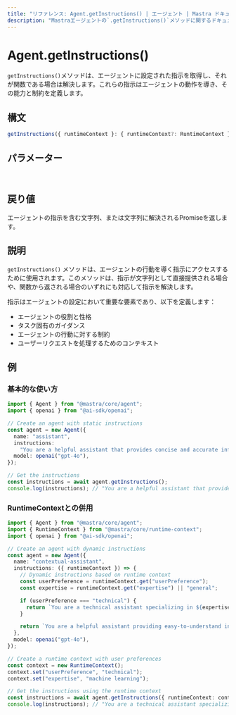 ---
title: "リファレンス: Agent.getInstructions() | エージェント | Mastra ドキュメント"
description: "Mastraエージェントの`.getInstructions()`メソッドに関するドキュメント。エージェントの動作を導く指示を取得します。"
---

# Agent.getInstructions()

`getInstructions()`メソッドは、エージェントに設定された指示を取得し、それが関数である場合は解決します。これらの指示はエージェントの動作を導き、その能力と制約を定義します。

## 構文

```typescript
getInstructions({ runtimeContext }: { runtimeContext?: RuntimeContext } = {}): string | Promise<string>
```

## パラメーター

<br />
<PropertiesTable
  content={[
    {
      name: "runtimeContext",
      type: "RuntimeContext",
      isOptional: true,
      description:
        "依存性注入やコンテキスト情報のためのランタイムコンテキスト。",
    },
  ]}
/>

## 戻り値

エージェントの指示を含む文字列、または文字列に解決されるPromiseを返します。

## 説明

`getInstructions()` メソッドは、エージェントの行動を導く指示にアクセスするために使用されます。このメソッドは、指示が文字列として直接提供される場合や、関数から返される場合のいずれにも対応して指示を解決します。

指示はエージェントの設定において重要な要素であり、以下を定義します：

- エージェントの役割と性格
- タスク固有のガイダンス
- エージェントの行動に対する制約
- ユーザーリクエストを処理するためのコンテキスト

## 例

### 基本的な使い方

```typescript
import { Agent } from "@mastra/core/agent";
import { openai } from "@ai-sdk/openai";

// Create an agent with static instructions
const agent = new Agent({
  name: "assistant",
  instructions:
    "You are a helpful assistant that provides concise and accurate information.",
  model: openai("gpt-4o"),
});

// Get the instructions
const instructions = await agent.getInstructions();
console.log(instructions); // "You are a helpful assistant that provides concise and accurate information."
```

### RuntimeContextとの併用

```typescript
import { Agent } from "@mastra/core/agent";
import { RuntimeContext } from "@mastra/core/runtime-context";
import { openai } from "@ai-sdk/openai";

// Create an agent with dynamic instructions
const agent = new Agent({
  name: "contextual-assistant",
  instructions: ({ runtimeContext }) => {
    // Dynamic instructions based on runtime context
    const userPreference = runtimeContext.get("userPreference");
    const expertise = runtimeContext.get("expertise") || "general";

    if (userPreference === "technical") {
      return `You are a technical assistant specializing in ${expertise}. Provide detailed technical explanations.`;
    }

    return `You are a helpful assistant providing easy-to-understand information about ${expertise}.`;
  },
  model: openai("gpt-4o"),
});

// Create a runtime context with user preferences
const context = new RuntimeContext();
context.set("userPreference", "technical");
context.set("expertise", "machine learning");

// Get the instructions using the runtime context
const instructions = await agent.getInstructions({ runtimeContext: context });
console.log(instructions); // "You are a technical assistant specializing in machine learning. Provide detailed technical explanations."
```
